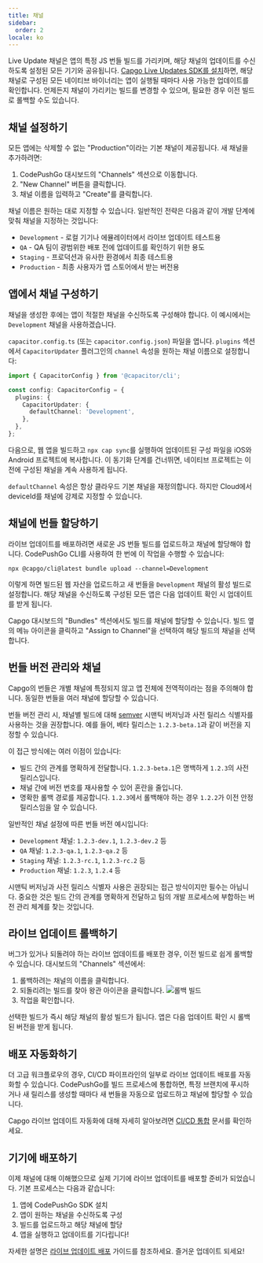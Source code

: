```yaml
---
title: 채널
sidebar:
  order: 2
locale: ko
---
```



Live Update 채널은 앱의 특정 JS 번들 빌드를 가리키며, 해당 채널의 업데이트를 수신하도록 설정된 모든 기기와 공유됩니다. [Capgo Live Updates SDK를 설치](/docs/getting-started/quickstart/)하면, 해당 채널로 구성된 모든 네이티브 바이너리는 앱이 실행될 때마다 사용 가능한 업데이트를 확인합니다. 언제든지 채널이 가리키는 빌드를 변경할 수 있으며, 필요한 경우 이전 빌드로 롤백할 수도 있습니다.

## 채널 설정하기

모든 앱에는 삭제할 수 없는 "Production"이라는 기본 채널이 제공됩니다. 새 채널을 추가하려면:

1. CodePushGo 대시보드의 "Channels" 섹션으로 이동합니다.
2. "New Channel" 버튼을 클릭합니다.
3. 채널 이름을 입력하고 "Create"를 클릭합니다.

채널 이름은 원하는 대로 지정할 수 있습니다. 일반적인 전략은 다음과 같이 개발 단계에 맞춰 채널을 지정하는 것입니다:

- `Development` - 로컬 기기나 에뮬레이터에서 라이브 업데이트 테스트용
- `QA` - QA 팀이 광범위한 배포 전에 업데이트를 확인하기 위한 용도
- `Staging` - 프로덕션과 유사한 환경에서 최종 테스트용
- `Production` - 최종 사용자가 앱 스토어에서 받는 버전용

## 앱에서 채널 구성하기

채널을 생성한 후에는 앱이 적절한 채널을 수신하도록 구성해야 합니다. 이 예시에서는 `Development` 채널을 사용하겠습니다.

`capacitor.config.ts` (또는 `capacitor.config.json`) 파일을 엽니다. `plugins` 섹션에서 `CapacitorUpdater` 플러그인의 `channel` 속성을 원하는 채널 이름으로 설정합니다:

```ts
import { CapacitorConfig } from '@capacitor/cli';

const config: CapacitorConfig = {
  plugins: {
    CapacitorUpdater: {
      defaultChannel: 'Development',
    },
  },
};
```

다음으로, 웹 앱을 빌드하고 `npx cap sync`를 실행하여 업데이트된 구성 파일을 iOS와 Android 프로젝트에 복사합니다. 이 동기화 단계를 건너뛰면, 네이티브 프로젝트는 이전에 구성된 채널을 계속 사용하게 됩니다.

<Aside type="caution">

`defaultChannel` 속성은 항상 클라우드 기본 채널을 재정의합니다. 하지만 Cloud에서 deviceId를 채널에 강제로 지정할 수 있습니다.

</Aside>

## 채널에 번들 할당하기

라이브 업데이트를 배포하려면 새로운 JS 번들 빌드를 업로드하고 채널에 할당해야 합니다. CodePushGo CLI를 사용하여 한 번에 이 작업을 수행할 수 있습니다:

```shell
npx @capgo/cli@latest bundle upload --channel=Development
```

이렇게 하면 빌드된 웹 자산을 업로드하고 새 번들을 `Development` 채널의 활성 빌드로 설정합니다. 해당 채널을 수신하도록 구성된 모든 앱은 다음 업데이트 확인 시 업데이트를 받게 됩니다.

Capgo 대시보드의 "Bundles" 섹션에서도 빌드를 채널에 할당할 수 있습니다. 빌드 옆의 메뉴 아이콘을 클릭하고 "Assign to Channel"을 선택하여 해당 빌드의 채널을 선택합니다.

## 번들 버전 관리와 채널

Capgo의 번들은 개별 채널에 특정되지 않고 앱 전체에 전역적이라는 점을 주의해야 합니다. 동일한 번들을 여러 채널에 할당할 수 있습니다.

번들 버전 관리 시, 채널별 빌드에 대해 [semver](https://semver.org/) 시맨틱 버저닝과 사전 릴리스 식별자를 사용하는 것을 권장합니다. 예를 들어, 베타 릴리스는 `1.2.3-beta.1`과 같이 버전을 지정할 수 있습니다.

이 접근 방식에는 여러 이점이 있습니다:

- 빌드 간의 관계를 명확하게 전달합니다. `1.2.3-beta.1`은 명백하게 `1.2.3`의 사전 릴리스입니다.
- 채널 간에 버전 번호를 재사용할 수 있어 혼란을 줄입니다.
- 명확한 롤백 경로를 제공합니다. `1.2.3`에서 롤백해야 하는 경우 `1.2.2`가 이전 안정 릴리스임을 알 수 있습니다.

일반적인 채널 설정에 따른 번들 버전 예시입니다:

- `Development` 채널: `1.2.3-dev.1`, `1.2.3-dev.2` 등
- `QA` 채널: `1.2.3-qa.1`, `1.2.3-qa.2` 등
- `Staging` 채널: `1.2.3-rc.1`, `1.2.3-rc.2` 등
- `Production` 채널: `1.2.3`, `1.2.4` 등

시맨틱 버저닝과 사전 릴리스 식별자 사용은 권장되는 접근 방식이지만 필수는 아닙니다. 중요한 것은 빌드 간의 관계를 명확하게 전달하고 팀의 개발 프로세스에 부합하는 버전 관리 체계를 찾는 것입니다.

## 라이브 업데이트 롤백하기

버그가 있거나 되돌려야 하는 라이브 업데이트를 배포한 경우, 이전 빌드로 쉽게 롤백할 수 있습니다. 대시보드의 "Channels" 섹션에서:

<Steps>

1. 롤백하려는 채널의 이름을 클릭합니다.
2. 되돌리려는 빌드를 찾아 왕관 아이콘을 클릭합니다.
![롤백 빌드](/select_bundle.webp)
3. 작업을 확인합니다.

</Steps>

선택한 빌드가 즉시 해당 채널의 활성 빌드가 됩니다. 앱은 다음 업데이트 확인 시 롤백된 버전을 받게 됩니다.

## 배포 자동화하기

더 고급 워크플로우의 경우, CI/CD 파이프라인의 일부로 라이브 업데이트 배포를 자동화할 수 있습니다. CodePushGo를 빌드 프로세스에 통합하면, 특정 브랜치에 푸시하거나 새 릴리스를 생성할 때마다 새 번들을 자동으로 업로드하고 채널에 할당할 수 있습니다.

Capgo 라이브 업데이트 자동화에 대해 자세히 알아보려면 [CI/CD 통합](/docs/getting-started/cicd-integration/) 문서를 확인하세요.

## 기기에 배포하기

이제 채널에 대해 이해했으므로 실제 기기에 라이브 업데이트를 배포할 준비가 되었습니다. 기본 프로세스는 다음과 같습니다:

1. 앱에 CodePushGo SDK 설치
2. 앱이 원하는 채널을 수신하도록 구성
3. 빌드를 업로드하고 해당 채널에 할당
4. 앱을 실행하고 업데이트를 기다립니다!

자세한 설명은 [라이브 업데이트 배포](/docs/getting-started/deploy/) 가이드를 참조하세요. 즐거운 업데이트 되세요!

